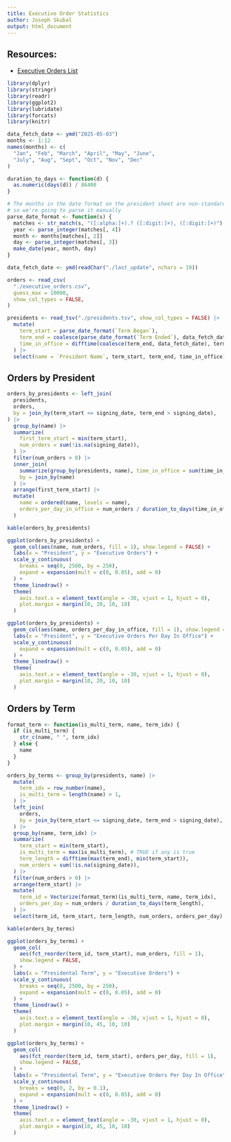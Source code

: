 ```yaml
---
title: Executive Order Statistics
author: Joseph Skubal
output: html_document
---
```


## Resources:
* [Executive Orders List](https://www.federalregister.gov/presidential-documents/executive-orders)

```r
library(dplyr)
library(stringr)
library(readr)
library(ggplot2)
library(lubridate)
library(forcats)
library(knitr)
```

```r
data_fetch_date <- ymd("2025-05-03")
months <- 1:12
names(months) <- c(
  "Jan", "Feb", "March", "April", "May", "June",
  "July", "Aug", "Sept", "Oct", "Nov", "Dec"
)

duration_to_days <- function(d) {
  as.numeric(days(d)) / 86400
}

# The months in the date format on the president sheet are non-standard,
# so we're going to parse it manually
parse_date_format <- function(s) {
  matches <- str_match(s, "([:alpha:]+).? ([:digit:]+), ([:digit:]+)")
  year <- parse_integer(matches[, 4])
  month <- months[matches[, 2]]
  day <- parse_integer(matches[, 3])
  make_date(year, month, day)
}
```

```r
data_fetch_date <- ymd(readChar("./last_update", nchars = 10))

orders <- read_csv(
  "./executive_orders.csv",
  guess_max = 10000,
  show_col_types = FALSE,
)

presidents <- read_tsv("./presidents.tsv", show_col_types = FALSE) |>
  mutate(
    term_start = parse_date_format(`Term Began`),
    term_end = coalesce(parse_date_format(`Term Ended`), data_fetch_date),
    time_in_office = difftime(coalesce(term_end, data_fetch_date), term_start)
  ) |>
  select(name = `President Name`, term_start, term_end, time_in_office)
```

## Orders by President

```r
orders_by_presidents <- left_join(
  presidents,
  orders,
  by = join_by(term_start <= signing_date, term_end > signing_date),
) |>
  group_by(name) |>
  summarize(
    first_term_start = min(term_start),
    num_orders = sum(!is.na(signing_date)),
  ) |>
  filter(num_orders > 0) |>
  inner_join(
    summarize(group_by(presidents, name), time_in_office = sum(time_in_office)),
    by = join_by(name)
  ) |>
  arrange(first_term_start) |>
  mutate(
    name = ordered(name, levels = name),
    orders_per_day_in_office = num_orders / duration_to_days(time_in_office),
  )

kable(orders_by_presidents)
```

```r
ggplot(orders_by_presidents) +
  geom_col(aes(name, num_orders, fill = 1), show.legend = FALSE) +
  labs(x = "President", y = "Executive Orders") +
  scale_y_continuous(
    breaks = seq(0, 2500, by = 250),
    expand = expansion(mult = c(0, 0.05), add = 0)
  ) +
  theme_linedraw() +
  theme(
    axis.text.x = element_text(angle = -30, vjust = 1, hjust = 0),
    plot.margin = margin(10, 20, 10, 10)
  )
```

```r
ggplot(orders_by_presidents) +
  geom_col(aes(name, orders_per_day_in_office, fill = 1), show.legend = FALSE) +
  labs(x = "President", y = "Executive Orders Per Day In Office") +
  scale_y_continuous(
    expand = expansion(mult = c(0, 0.05), add = 0)
  ) +
  theme_linedraw() +
  theme(
    axis.text.x = element_text(angle = -30, vjust = 1, hjust = 0),
    plot.margin = margin(10, 20, 10, 10)
  )
```

## Orders by Term

```r
format_term <- function(is_multi_term, name, term_idx) {
  if (is_multi_term) {
    str_c(name, " ", term_idx)
  } else {
    name
  }
}

orders_by_terms <- group_by(presidents, name) |>
  mutate(
    term_idx = row_number(name),
    is_multi_term = length(name) > 1,
  ) |>
  left_join(
    orders,
    by = join_by(term_start <= signing_date, term_end > signing_date),
  ) |>
  group_by(name, term_idx) |>
  summarize(
    term_start = min(term_start),
    is_multi_term = max(is_multi_term), # TRUE if any is true
    term_length = difftime(max(term_end), min(term_start)),
    num_orders = sum(!is.na(signing_date)),
  ) |>
  filter(num_orders > 0) |>
  arrange(term_start) |>
  mutate(
    term_id = Vectorize(format_term)(is_multi_term, name, term_idx),
    orders_per_day = num_orders / duration_to_days(term_length),
  ) |>
  select(term_id, term_start, term_length, num_orders, orders_per_day)

kable(orders_by_terms)
```

```r
ggplot(orders_by_terms) +
  geom_col(
    aes(fct_reorder(term_id, term_start), num_orders, fill = 1),
    show.legend = FALSE,
  ) +
  labs(x = "Presidental Term", y = "Executive Orders") +
  scale_y_continuous(
    breaks = seq(0, 2500, by = 250),
    expand = expansion(mult = c(0, 0.05), add = 0)
  ) +
  theme_linedraw() +
  theme(
    axis.text.x = element_text(angle = -30, vjust = 1, hjust = 0),
    plot.margin = margin(10, 45, 10, 10)
  )
```

```r
ggplot(orders_by_terms) +
  geom_col(
    aes(fct_reorder(term_id, term_start), orders_per_day, fill = 1),
    show.legend = FALSE,
  ) +
  labs(x = "Presidental Term", y = "Executive Orders Per Day In Office") +
  scale_y_continuous(
    breaks = seq(0, 2, by = 0.1),
    expand = expansion(mult = c(0, 0.05), add = 0)
  ) +
  theme_linedraw() +
  theme(
    axis.text.x = element_text(angle = -30, vjust = 1, hjust = 0),
    plot.margin = margin(10, 45, 10, 10)
  )
```

